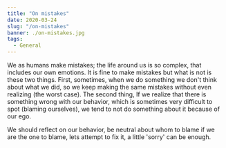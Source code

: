 ```yaml
---
title: "On mistakes"
date: 2020-03-24
slug: "/on-mistakes"
banner: ./on-mistakes.jpg
tags:
  - General
---
```


We as humans make mistakes; the life around us is so complex, that includes our own emotions. It is fine to make mistakes but what is not is these two things. First, sometimes, when we do something we don't think about what we did, so we keep making the same mistakes without even realizing (the worst case). The second thing, If we realize that there is something wrong with our behavior, which is sometimes very difficult to spot (blaming ourselves), we tend to not do something about it because of our ego.

We should reflect on our behavior, be neutral about whom to blame if we are the one to blame, lets attempt to fix it, a little 'sorry' can be enough.
